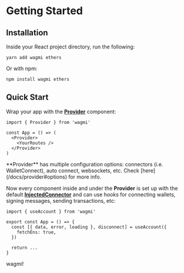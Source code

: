 
# Getting Started

## Installation

Inside your React project directory, run the following:

```
yarn add wagmi ethers
```

Or with npm:

```
npm install wagmi ethers
```

## Quick Start

Wrap your app with the [**Provider**](/docs/provider) component:

```tsx
import { Provider } from 'wagmi'

const App = () => (
  <Provider>
    <YourRoutes />
  </Provider>
)
```

<Callout emoji="💡">
  **Provider** has multiple configuration options: connectors (i.e.
  WalletConnect), auto connect, websockets, etc. Check
  [here](/docs/provider#options) for more info.
</Callout>

Now every component inside and under the **Provider** is set up with the default [**InjectedConnector**](/docs/connectors) and can use hooks for connecting wallets, signing messages, sending transactions, etc:

```tsx
import { useAccount } from 'wagmi'

export const App = () => {
  const [{ data, error, loading }, disconnect] = useAccount({
    fetchEns: true,
  })

  return ...
}
```

wagmi!
